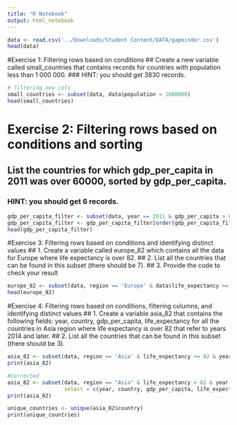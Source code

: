 ---
title: "R Notebook"
output: html_notebook
---
 

```{r}
data <- read.csv('../Downloads/Student Content/DATA/gapminder.csv')
head(data)
```

#Exercise 1: Filtering rows based on conditions
## Create a new variable called small_countries that contains records for countries with population less than 1 000 000.
### HINT: you should get 3830 records.


```{r}
# filtering new cols
small_countries <- subset(data, data$population < 1000000)
head(small_countries)
```

# Exercise 2: Filtering rows based on conditions and sorting
## List the countries for which gdp_per_capita in 2011 was over 60000, sorted by gdp_per_capita.
### HINT: you should get 6 records.


```{r}
gdp_per_capita_filter <- subset(data, year == 2011 & gdp_per_capita > 60000)
gdp_per_capita_filter <- gdp_per_capita_filter[order(gdp_per_capita_filter$gdp_per_capita), ]
head(gdp_per_capita_filter)
```


#Exercise 3: Filtering rows based on conditions and identifying distinct values
## 1. Create a variable called europe_82 which contains all the data for Europe where life expectancy is over 82.
## 2. List all the countries that can be found in this subset (there should be 7).
## 3. Provide the code to check your result


```{r}
europe_82 <- subset(data, region == 'Europe' & data$life_expectancy >= 82)
head(europe_82)

```

#Exercise 4: Filtering rows based on conditions, filtering columns, and identifying distinct values
## 1. Create a variable asia_82 that contains the following fields: year, country, gdp_per_capita, life_expectancy for all the countries in Asia region where life expectancy is over 82 that refer to years 2014 and later.
## 2. List all the countries that can be found in this subset (there should be 3).

```{r}
asia_82 <- subset(data, region == 'Asia' & life_expectancy >= 82 & year >= 2014 & gdp_per_capita)
print(asia_82)
```


```{r}
#Corrected
asia_82 <- subset(data, region == "Asia" & life_expectancy > 82 & year >= 2014,
                  select = c(year, country, gdp_per_capita, life_expectancy))
print(asia_82)

```

```{r}
unique_countries <- unique(asia_82$country)
print(unique_countries)

```

